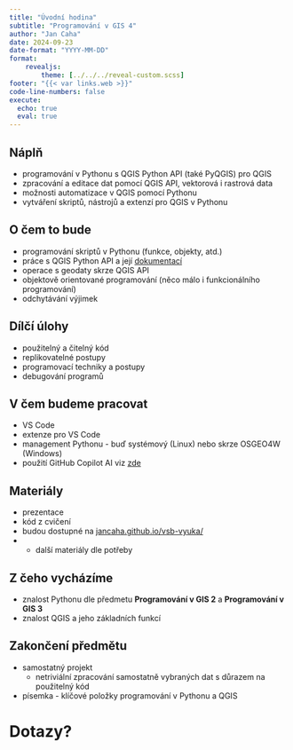 ```yaml
---
title: "Úvodní hodina"
subtitle: "Programování v GIS 4"
author: "Jan Caha"
date: 2024-09-23
date-format: "YYYY-MM-DD"
format: 
    revealjs:
        theme: [../../../reveal-custom.scss]
footer: "{{< var links.web >}}"
code-line-numbers: false
execute:
  echo: true
  eval: true
---
```


## Náplň

- programování v [Pythonu]{.software} s [QGIS Python API]{.software} (také [PyQGIS]{.software}) pro [QGIS]{.software}
- zpracování a editace dat pomocí [QGIS API]{.software}, vektorová i rastrová data
- možnosti automatizace v [QGIS]{.software} pomocí [Pythonu]{.software}
- vytváření skriptů, nástrojů a extenzí pro [QGIS]{.software} v [Pythonu]{.software}

## O čem to bude

- programování skriptů v Pythonu (funkce, objekty, atd.)
- práce s [QGIS Python API]{.software} a její [dokumentací](https://qgis.org/pyqgis/master/)
- operace s geodaty skrze [QGIS API]{.software}
- objektově orientované programování (něco málo i funkcionálního programování)
- odchytávání výjimek
  
## Dílčí úlohy

- použitelný a čitelný kód 
- replikovatelné postupy
- programovací techniky a postupy
- debugování programů

## V čem budeme pracovat

- [VS Code]{.software}
- extenze pro [VS Code]{.software}
- management Pythonu - buď systémový (Linux) nebo skrze OSGEO4W (Windows)
- použití [GitHub Copilot AI]{.tool} viz [zde](../../../tools/github-copilot.qmd)

## Materiály

- prezentace
- kód z cvičení
- budou dostupné na [jancaha.github.io/vsb-vyuka/](jancaha.github.io/vsb-vyuka/)
- + další materiály dle potřeby

## Z čeho vycházíme

- znalost Pythonu dle předmetu **Programování v GIS 2** a **Programování v GIS 3**
- znalost [QGIS]{.software} a jeho základních funkcí

## Zakončení předmětu

- samostatný projekt
  - netriviální zpracování samostatně vybraných dat s důrazem na použitelný kód 
- písemka - klíčové položky programování v Pythonu a [QGIS]{.software}
 
# Dotazy?{.center}